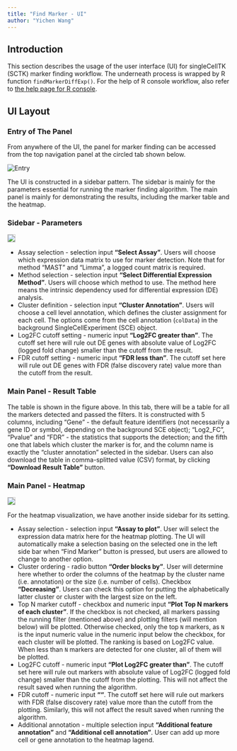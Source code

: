 ```yaml
---
title: "Find Marker - UI"
author: "Yichen Wang"
---
```


## Introduction

This section describes the usage of the user interface (UI) for singleCellTK (SCTK) marker finding workflow. The underneath process is wrapped by R function `findMarkerDiffExp()`. For the help of R console workflow, also refer to [the help page for R console](find_marker.html).  

## UI Layout

### Entry of The Panel

From anywhere of the UI, the panel for marker finding can be accessed from the top navigation panel at the circled tab shown below.  

![Entry](ui_screenshots/find_marker/fm_ui_entry.png)\

The UI is constructed in a sidebar pattern. The sidebar is mainly for the parameters essential for running the marker finding algorithm. The main panel is mainly for demonstrating the results, including the marker table and the heatmap.  

### Sidebar - Parameters

<img src="ui_screenshots/find_marker/fm_ui_main1.png" style="border: 1px solid rgba(0,0,0,0.2)"></img>

- Assay selection - selection input **"Select Assay"**. Users will choose which expression data matrix to use for marker detection. Note that for method "MAST" and "Limma", a logged count matrix is required. 
- Method selection - selection input **"Select Differential Expression Method"**. Users will choose which method to use. The method here means the intrinsic dependency used for differential expression (DE) analysis.
- Cluster definition - selection input **"Cluster Annotation"**. Users will choose a cell level annotation, which defines the cluster assignment for each cell. The options come from the cell annotation (`colData`) in the background SingleCellExperiment (SCE) object. 
- Log2FC cutoff setting - numeric input **"Log2FC greater than"**. The cutoff set here will rule out DE genes with absolute value of Log2FC (logged fold change) smaller than the cutoff from the result. 
- FDR cutoff setting - numeric input **"FDR less than"**. The cutoff set here will rule out DE genes with FDR (false discovery rate) value more than the cutoff from the result.

### Main Panel - Result Table

The table is shown in the figure above. In this tab, there will be a table for all the markers detected and passed the filters. It is constructed with 5 columns, including "Gene" - the default feature identifiers (not necessarily a gene ID or symbol, depending on the background SCE object); "Log2_FC", "Pvalue" and "FDR" - the statistics that supports the detection; and the fifth one that labels which cluster the marker is for, and the column name is exactly the "cluster annotation" selected in the sidebar. Users can also download the table in comma-splitted value (CSV) format, by clicking **"Download Result Table"** button.  

### Main Panel - Heatmap

<img src="ui_screenshots/find_marker/fm_ui_main2.png" style="border: 1px solid rgba(0,0,0,0.2)"></img>

For the heatmap visualization, we have another inside sidebar for its setting.  

- Assay selection - selection input **"Assay to plot"**. User will select the expression data matrix here for the heatmap plotting. The UI will automatically make a selection basing on the selected one in the left side bar when "Find Marker" button is pressed, but users are allowed to change to another option. 
- Cluster ordering - radio button **"Order blocks by"**. User will determine here whether to order the columns of the heatmap by the cluster name (i.e. annotation) or the size (i.e. number of cells). Checkbox **"Decreasing"**. Users can check this option for putting the alphabetically latter cluster or cluster with the largest size on the left. 
- Top N marker cutoff - checkbox and numeric input **"Plot Top N markers of each cluster"**. If the checkbox is not checked, all markers passing the running filter (mentioned above) and plotting filters (will mention below) will be plotted. Otherwise checked, only the top `N` markers, as `N` is the input numeric value in the numeric input below the checkbox, for each cluster will be plotted. The ranking is based on Log2FC value. When less than `N` markers are detected for one cluster, all of them will be plotted. 
- Log2FC cutoff - numeric input **"Plot Log2FC greater than"**. The cutoff set here will rule out markers with absolute value of Log2FC (logged fold change) smaller than the cutoff from the plotting. This will not affect the result saved when running the algorithm. 
- FDR cutoff - numeric input **""**. The cutoff set here will rule out markers with FDR (false discovery rate) value more than the cutoff from the plotting. Similarly, this will not affect the result saved when running the algorithm. 
- Additional annotation - multiple selection input **"Additional feature annotation"** and **"Additional cell annotation"**. User can add up more cell or gene annotation to the heatmap lagend.  
